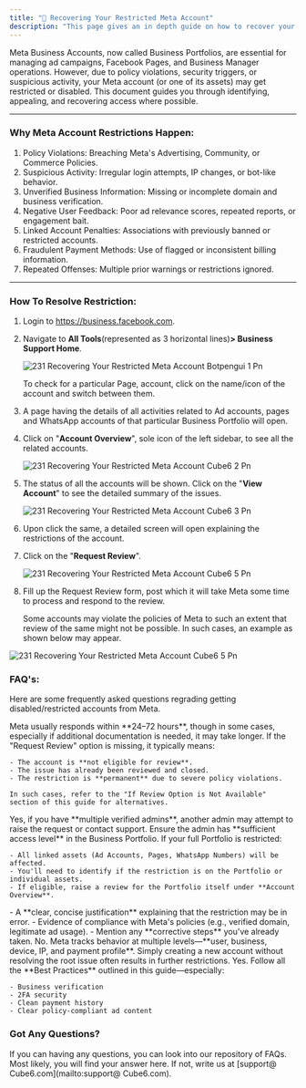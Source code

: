 ```yaml
---
title: "🔏 Recovering Your Restricted Meta Account"
description: "This page gives an in depth guide on how to recover your restricted Meta Business Account"
---
```


Meta Business Accounts, now called Business Portfolios, are essential for managing ad campaigns, Facebook Pages, and Business Manager operations. However, due to policy violations, security triggers, or suspicious activity, your Meta account (or one of its assets) may get restricted or disabled. This document guides you through identifying, appealing, and recovering access where possible.

---

### **Why Meta Account Restrictions Happen:**

1. Policy Violations: Breaching Meta's Advertising, Community, or Commerce Policies.
2. Suspicious Activity: Irregular login attempts, IP changes, or bot-like behavior.
3. Unverified Business Information: Missing or incomplete domain and business verification.
4. Negative User Feedback: Poor ad relevance scores, repeated reports, or engagement bait.
5. Linked Account Penalties: Associations with previously banned or restricted accounts.
6. Fraudulent Payment Methods: Use of flagged or inconsistent billing information.
7. Repeated Offenses: Multiple prior warnings or restrictions ignored.

---

### **How To Resolve Restriction:**

1. Login to https://business.facebook.com.
2. Navigate to **All Tools**(represented as 3 horizontal lines)**\> Business Support Home**.

   ![231 Recovering Your Restricted Meta Account Botpengui 1 Pn](/images/platform-guidelines-training/recovering-restricted-account/231.recovering_your_restricted_meta_account__botpengui-1.png)

   <Info>
     To check for a particular Page, account, click on the name/icon of the account and switch between them.
   </Info>
3. A page having the details of all activities related to Ad accounts, pages and WhatsApp accounts of that particular Business Portfolio will open.
4. Click on "**Account Overview**", sole icon of the left sidebar, to see all the related accounts.

   ![231 Recovering Your Restricted Meta Account  Cube6 2 Pn](/images/platform-guidelines-training/recovering-restricted-account/231.recovering_your_restricted_meta_account__Cube6-2.png)
5. The status of all the accounts will be shown. Click on the "**View Account**" to see the detailed summary of the issues.

   ![231 Recovering Your Restricted Meta Account  Cube6 3 Pn](/images/platform-guidelines-training/recovering-restricted-account/231.recovering_your_restricted_meta_account__Cube6-3.png)
6. Upon click the same, a detailed screen will open explaining the restrictions of the account.
7. Click on the "**Request Review**".

   ![231 Recovering Your Restricted Meta Account  Cube6 5 Pn](/images/platform-guidelines-training/recovering-restricted-account/231.recovering_your_restricted_meta_account__Cube6-4.png)
8. Fill up the Request Review form, post which it will take Meta some time to process and respond to the review.

   <Warning>
     Some accounts may violate the policies of Meta to such an extent that review of the same might not be possible. In such cases, an example as shown below may appear.
   </Warning>

![231 Recovering Your Restricted Meta Account  Cube6 5 Pn](/images/platform-guidelines-training/recovering-restricted-account/231.recovering_your_restricted_meta_account__Cube6-5.png)

### **FAQ's:**

Here are some frequently asked questions regrading getting disabled/restricted accounts from Meta.

<AccordionGroup>
  <Accordion title="How long does meta take to respond to a review request?">
    Meta usually responds within **24–72 hours**, though in some cases, especially if additional documentation is needed, it may take longer.
  </Accordion>
  <Accordion title="I don't see the 'request review' button. What should I do?">
    If the "Request Review" option is missing, it typically means:

    - The account is **not eligible for review**.
    - The issue has already been reviewed and closed.
    - The restriction is **permanent** due to severe policy violations.

    In such cases, refer to the "If Review Option is Not Available" section of this guide for alternatives.
  </Accordion>
  <Accordion title="Can I appeal using different admin account?">
    Yes, if you have **multiple verified admins**, another admin may attempt to raise the request or contact support. Ensure the admin has **sufficient access level** in the Business Portfolio.
  </Accordion>
  <Accordion title="What happens if my entire business portfolio is restricted?">
    If your full Portfolio is restricted:

    - All linked assets (Ad Accounts, Pages, WhatsApp Numbers) will be affected.
    - You'll need to identify if the restriction is on the Portfolio or individual assets.
    - If eligible, raise a review for the Portfolio itself under **Account Overview**.
  </Accordion>
  <Accordion title="What should I incude in the request review form?">
    - A **clear, concise justification** explaining that the restriction may be in error.
    - Evidence of compliance with Meta's policies (e.g., verified domain, legitimate ad usage).
    - Mention any **corrective steps** you've already taken.
  </Accordion>
  <Accordion title="Will deleting and recreating my accounts solve the issue?">
    No. Meta tracks behavior at multiple levels—**user, business, device, IP, and payment profile**. Simply creating a new account without resolving the root issue often results in further restrictions.
  </Accordion>
  <Accordion title="Can I prevent restrictions in the future?">
    Yes. Follow all the **Best Practices** outlined in this guide—especially:

    - Business verification
    - 2FA security
    - Clean payment history
    - Clear policy-compliant ad content
  </Accordion>
</AccordionGroup>

### **Got Any Questions?**

If you can having any questions, you can look into our repository of FAQs. Most likely, you will find your answer here. If not, write us at [support@ Cube6.com](mailto:support@ Cube6.com).